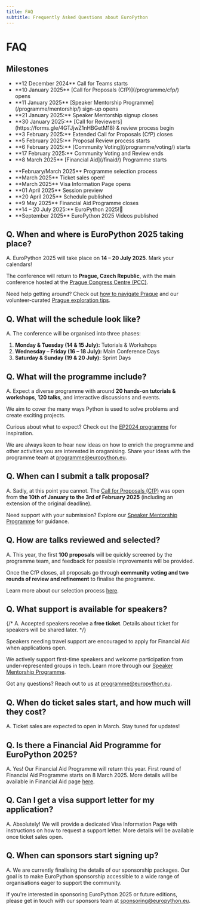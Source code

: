 ```yaml
---
title: FAQ
subtitle: Frequently Asked Questions about EuroPython
---
```


# FAQ

## Milestones

<ul className="milestone-done">
  <li>**12 December 2024** Call for Teams starts</li>
  <li>**10 January 2025** [Call for Proposals (CfP)](/programme/cfp/) opens</li>
  <li>**11 January 2025** [Speaker Mentorship Programme](/programme/mentorship/) sign-up opens</li>
  <li>**21 January 2025:** Speaker Mentorship signup closes</li>
  <li>**30 January 2025:** [Call for Reviewers](https://forms.gle/4GTJjwZ1nHBGetM18) & review process begin</li>
  <li>**3 February 2025:** Extended Call for Proposals (CfP) closes</li>
  <li>**5 February 2025:** Proposal Review process starts</li>
  <li>**6 February 2025:** [Community Voting](/programme/voting/) starts</li>
  <li>**17 February 2025:** Community Voting and Review ends</li>
  <li>**8 March 2025** [Financial Aid](/finaid/) Programme starts</li>

</ul>

<ul className="milestone-todo">
  <li>**February/March 2025** Programme selection process</li>
  <li>**March 2025** Ticket sales open!</li>
  <li>**March 2025** Visa Information Page opens</li>
  <li>**01 April 2025** Session preview</li>
  <li>**20 April 2025** Schedule published</li>
  <li>**9 May 2025** Financial Aid Programme closes</li>
  <li>**14 – 20 July 2025:** EuroPython 2025!🎊 </li>
  <li>**September 2025** EuroPython 2025 Videos published</li>
</ul>

## **Q. When and where is EuroPython 2025 taking place?**

A. EuroPython 2025 will take place on **14 – 20 July 2025**. Mark your calendars!

The conference will return to **Prague, Czech Republic**, with the main conference hosted at the [Prague Congress Centre (PCC)](https://www.praguecc.cz/en/homepage).

Need help getting around? Check out [how to navigate Prague](/where) and our volunteer-curated [Prague exploration tips](/explore).

## **Q. What will the schedule look like?**

A. The conference will be organised into three phases:

1. **Monday & Tuesday (14 & 15 July):** Tutorials & Workshops
2. **Wednesday – Friday (16 – 18 July):** Main Conference Days
3. **Saturday & Sunday (19 & 20 July):** Sprint Days

## **Q. What will the programme include?**

A. Expect a diverse programme with around **20 hands-on tutorials & workshops**, **120 talks**, and interactive discussions and events.

We aim to cover the many ways Python is used to solve problems and create exciting projects.

Curious about what to expect? Check out the [EP2024 programme](https://ep2024.europython.eu/schedule/) for inspiration.

We are always keen to hear new ideas on how to enrich the programme and other activities you are interested in oraganising.
Share your ideas with the programme team at [programme@europython.eu](mailto:programme@europython.eu).

## **Q. When can I submit a talk proposal?**

A. Sadly, at this point you cannot. The [Call for Proposals (CfP)](/programme/cfp) was open from **the 10th of January to the 3rd of February 2025** (including an extension of the original deadline).

Need support with your submission? Explore our [Speaker Mentorship Programme](programme/mentorship/) for guidance.

## **Q. How are talks reviewed and selected?**

A. This year, the first **100 proposals** will be quickly screened by the programme team, and feedback for possible improvements will be provided.

Once the CfP closes, all proposals go through **community voting and two rounds of review and refinement** to finalise the programme.

Learn more about our selection process [here](/programme/selection/).


## **Q. What support is available for speakers?**
{/*
A. Accepted speakers receive a **free ticket**. Details about ticket for speakers will be shared later.
*/}

Speakers needing travel support are encouraged to apply for Financial Aid when applications open.

We actively support first-time speakers and welcome participation from under-represented groups in tech. Learn more through our [Speaker Mentorship Programme](/programme/mentorship).

Got any questions? Reach out to us at [programme@europython.eu](mailto:programme@europython.eu).

## **Q. When do ticket sales start, and how much will they cost?**

A. Ticket sales are expected to open in March. Stay tuned for updates!

## **Q. Is there a Financial Aid Programme for EuroPython 2025?**

A. Yes! Our Financial Aid Programme will return this year. First round of Financial Aid Programme starts on 8 March 2025. More details will be available in Financial Aid page [here](/finaid).

## **Q. Can I get a visa support letter for my application?**

A. Absolutely! We will provide a dedicated Visa Information Page with instructions on how to request a support letter. More details will be available once ticket sales open.

## **Q. When can sponsors start signing up?**

A. We are currently finalising the details of our sponsorship packages. Our goal is to make EuroPython sponsorship accessible to a wide range of organisations eager to support the community.

If you're interested in sponsoring EuroPython 2025 or future editions, please get in touch with our sponsors team at [sponsoring@europython.eu](mailto:sponsoring@europython.eu).
